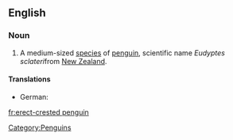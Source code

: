 ==English==
{{wikipedia}}

===Noun===
{{en-noun|sg=[[erect]]-[[crested]] [[penguin]]}}

# A medium-sized [[species]] of [[penguin]], scientific name ''Eudyptes sclateri''from [[New Zealand]].

====Translations====
* German: {{t-|de|Kronenpinguin|m}}
[[Category:Penguins]]

[[fr:erect-crested penguin]]